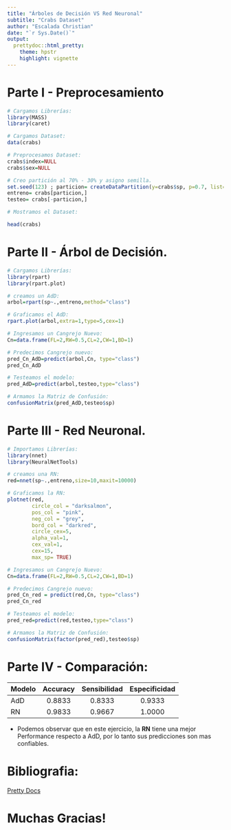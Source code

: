 ---
title: "Árboles de Decisión VS Red Neuronal"
subtitle: "Crabs Dataset"
author: "Escalada Christian"
date: "`r Sys.Date()`"
output:
  prettydoc::html_pretty:
    theme: hpstr
    highlight: vignette
---

# Parte I - Preprocesamiento

```{r}
# Cargamos Librerías:
library(MASS)
library(caret)

# Cargamos Dataset:
data(crabs)

# Preprocesamos Dataset:
crabs$index=NULL
crabs$sex=NULL

# Creo partición al 70% - 30% y asigno semilla.
set.seed(123) ; particion= createDataPartition(y=crabs$sp, p=0.7, list=FALSE)
entreno= crabs[particion,]
testeo= crabs[-particion,]

```
 
```{r}
# Mostramos el Dataset:

head(crabs)
```
 
# Parte II - Árbol de Decisión.
 
```{r}
# Cargamos Librerías:
library(rpart)
library(rpart.plot)

# creamos un AdD:
arbol=rpart(sp~.,entreno,method="class")

# Graficamos el AdD:
rpart.plot(arbol,extra=1,type=5,cex=1)

# Ingresamos un Cangrejo Nuevo:
Cn=data.frame(FL=2,RW=0.5,CL=2,CW=1,BD=1)

# Predecimos Cangrejo nuevo:
pred_Cn_AdD=predict(arbol,Cn, type="class")
pred_Cn_AdD

# Testeamos el modelo:
pred_AdD=predict(arbol,testeo,type="class")

# Armamos la Matriz de Confusión:
confusionMatrix(pred_AdD,testeo$sp)
```
 
# Parte III - Red Neuronal.

```{r}
# Importamos Librerías:
library(nnet)
library(NeuralNetTools)

# creamos una RN:
red=nnet(sp~.,entreno,size=10,maxit=10000)

# Graficamos la RN:
plotnet(red,
        circle_col = "darksalmon",  
        pos_col = "pink",
        neg_col = "grey",
        bord_col = "darkred",
        circle_cex=5,
        alpha_val=1,
        cex_val=1,
        cex=15,
        max_sp= TRUE)

# Ingresamos un Cangrejo Nuevo:
Cn=data.frame(FL=2,RW=0.5,CL=2,CW=1,BD=1)

# Predecimos Cangrejo nuevo:
pred_Cn_red = predict(red,Cn, type="class")
pred_Cn_red

# Testeamos el modelo:
pred_red=predict(red,testeo,type="class")

# Armamos la Matriz de Confusión:
confusionMatrix(factor(pred_red),testeo$sp)

```

# Parte IV - Comparación:

|Modelo       |Accuracy     |Sensibilidad |Especificidad|
|:------------|:-----------:|:-----------:|:-----------:|
|AdD          |0.8833       |0.8333       |0.9333       |
|RN           |0.9833       |0.9667       |1.0000       |


* Podemos observar que en este ejercicio, la **RN** tiene una mejor Performance respecto a AdD, por lo tanto sus predicciones son mas confiables.

# Bibliografia:

[Pretty Docs](https://github.com/yixuan/prettydoc/)

# Muchas Gracias!
 
 
 
 
 
 
 
 
 